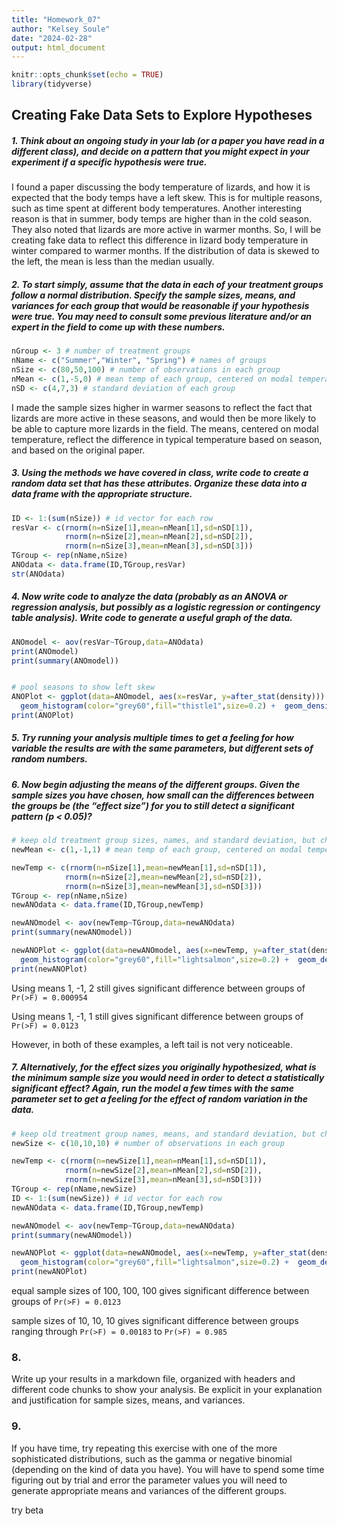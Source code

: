```yaml
---
title: "Homework_07"
author: "Kelsey Soule"
date: "2024-02-28"
output: html_document
---
```


```r
knitr::opts_chunk$set(echo = TRUE)
library(tidyverse)
```

## Creating Fake Data Sets to Explore Hypotheses

##### 1. Think about an ongoing study in your lab (or a paper you have read in a different class), and decide on a pattern that you might expect in your experiment if a specific hypothesis were true.

I found a paper discussing the body temperature of lizards, and how it is expected that the body temps have a left skew. This is for multiple reasons, such as time spent at different body temperatures. Another interesting reason is that in summer, body temps are higher than in the cold season. They also noted that lizards are more active in warmer months. So, I will be creating fake data to reflect this difference in lizard body temperature in winter compared to warmer months. If the distribution of data is skewed to the left, the mean is less than the median usually.

##### 2. To start simply, assume that the data in each of your treatment groups follow a normal distribution. Specify the sample sizes, means, and variances for each group that would be reasonable if your hypothesis were true. You may need to consult some previous literature and/or an expert in the field to come up with these numbers.

```r
nGroup <- 3 # number of treatment groups
nName <- c("Summer","Winter", "Spring") # names of groups
nSize <- c(80,50,100) # number of observations in each group
nMean <- c(1,-5,0) # mean temp of each group, centered on modal temperature
nSD <- c(4,7,3) # standard deviation of each group
```

I made the sample sizes higher in warmer seasons to reflect the fact that lizards are more active in these seasons, and would then be more likely to be able to capture more lizards in the field. The means, centered on modal temperature, reflect the difference in typical temperature based on season, and based on the original paper.

##### 3. Using the methods we have covered in class, write code to create a random data set that has these attributes. Organize these data into a data frame with the appropriate structure.

```r
ID <- 1:(sum(nSize)) # id vector for each row
resVar <- c(rnorm(n=nSize[1],mean=nMean[1],sd=nSD[1]),
            rnorm(n=nSize[2],mean=nMean[2],sd=nSD[2]),
            rnorm(n=nSize[3],mean=nMean[3],sd=nSD[3]))
TGroup <- rep(nName,nSize)
ANOdata <- data.frame(ID,TGroup,resVar)
str(ANOdata)

```

##### 4. Now write code to analyze the data (probably as an ANOVA or regression analysis, but possibly as a logistic regression or contingency table analysis). Write code to generate a useful graph of the data.

```r
ANOmodel <- aov(resVar~TGroup,data=ANOdata)
print(ANOmodel)
print(summary(ANOmodel))


# pool seasons to show left skew
ANOPlot <- ggplot(data=ANOmodel, aes(x=resVar, y=after_stat(density))) +
  geom_histogram(color="grey60",fill="thistle1",size=0.2) +  geom_density(linetype="dotted", linewidth=0.75)
print(ANOPlot)
```


##### 5. Try running your analysis multiple times to get a feeling for how variable the results are with the same parameters, but different sets of random numbers.



##### 6. Now begin adjusting the means of the different groups. Given the sample sizes you have chosen, how small can the differences between the groups be (the “effect size”) for you to still detect a significant pattern (p < 0.05)?

```r
# keep old treatment group sizes, names, and standard deviation, but change the means
newMean <- c(1,-1,1) # mean temp of each group, centered on modal temperature

newTemp <- c(rnorm(n=nSize[1],mean=newMean[1],sd=nSD[1]),
            rnorm(n=nSize[2],mean=newMean[2],sd=nSD[2]),
            rnorm(n=nSize[3],mean=newMean[3],sd=nSD[3]))
TGroup <- rep(nName,nSize)
newANOdata <- data.frame(ID,TGroup,newTemp)

newANOmodel <- aov(newTemp~TGroup,data=newANOdata)
print(summary(newANOmodel))

newANOPlot <- ggplot(data=newANOmodel, aes(x=newTemp, y=after_stat(density))) +
  geom_histogram(color="grey60",fill="lightsalmon",size=0.2) +  geom_density(linetype="dotted", linewidth=0.75)
print(newANOPlot)
```

Using means 1, -1, 2 still gives significant difference between groups of `Pr(>F) = 0.000954` 

Using means 1, -1, 1 still gives significant difference between groups of `Pr(>F) = 0.0123` 

However, in both of these examples, a left tail is not very noticeable.

##### 7. Alternatively, for the effect sizes you originally hypothesized, what is the minimum sample size you would need in order to detect a statistically significant effect? Again, run the model a few times with the same parameter set to get a feeling for the effect of random variation in the data.

```r
# keep old treatment group names, means, and standard deviation, but change the sample sizes
newSize <- c(10,10,10) # number of observations in each group

newTemp <- c(rnorm(n=newSize[1],mean=nMean[1],sd=nSD[1]),
            rnorm(n=newSize[2],mean=nMean[2],sd=nSD[2]),
            rnorm(n=newSize[3],mean=nMean[3],sd=nSD[3]))
TGroup <- rep(nName,newSize)
ID <- 1:(sum(newSize)) # id vector for each row
newANOdata <- data.frame(ID,TGroup,newTemp)

newANOmodel <- aov(newTemp~TGroup,data=newANOdata)
print(summary(newANOmodel))

newANOPlot <- ggplot(data=newANOmodel, aes(x=newTemp, y=after_stat(density))) +
  geom_histogram(color="grey60",fill="lightsalmon",size=0.2) +  geom_density(linetype="dotted", linewidth=0.75)
print(newANOPlot)
```

equal sample sizes of 100, 100, 100 gives significant difference between groups of `Pr(>F) = 0.0123`

sample sizes of 10, 10, 10 gives significant difference between groups ranging through `Pr(>F) = 0.00183` to `Pr(>F) = 0.985`

### 8. 

Write up your results in a markdown file, organized with headers and different code chunks to show your analysis. Be explicit in your explanation and justification for sample sizes, means, and variances.



### 9. 

If you have time, try repeating this exercise with one of the more sophisticated distributions, such as the gamma or negative binomial (depending on the kind of data you have). You will have to spend some time figuring out by trial and error the parameter values you will need to generate appropriate means and variances of the different groups.

try beta
